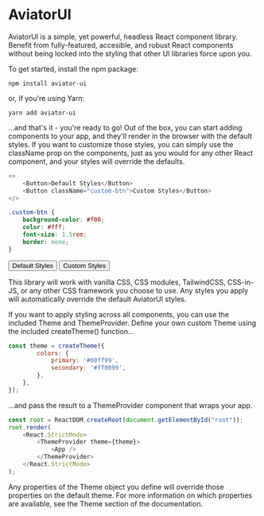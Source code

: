
<Meta title="Introduction" />

# AviatorUI

AviatorUI is a simple, yet powerful, headless React component library. Benefit
from fully-featured, accesible, and robust React components without being locked
into the styling that other UI libraries force upon you.

To get started, install the npm package:

```
npm install aviator-ui
```

or, if you're using Yarn:

```
yarn add aviator-ui
```

...and that's it - you're ready to go! Out of the box, you can start adding
components to your app, and they'll render in the browser with the default
styles. If you want to customize those styles, you can simply use the className
prop on the components, just as you would for any other React component, and
your styles will override the defaults.

```javascript
<>
    <Button>Default Styles</Button>
    <Button className="custom-btn">Custom Styles</Button>
</>
```
```css
.custom-btn {
    background-color: #f00;
    color: #fff;
    font-size: 1.5rem;
    border: none;
}
```

<div style={{display: "flex", gap: "2rem", alignItems: "center"}}><Button>Default Styles</Button>
<Button style={{backgroundColor: "#f00", color: "#FFF", fontSize: "1.5rem", border: "none"}}>Custom Styles</Button></div>

This library will work with vanilla CSS, CSS modules, TailwindCSS, CSS-in-JS, or
any other CSS framework you choose to use. Any styles you apply will
automatically override the default AviatorUI styles.

If you want to apply styling across all components, you can use the included
Theme and ThemeProvider. Define your own custom Theme using the included
createTheme() function...

```javascript
const theme = createTheme({
        colors: {
            primary: '#00ff99',
            secondary: '#ff0099',
        },
    },
});
```

...and pass the result to a ThemeProvider component that wraps your app.

```javascript
const root = ReactDOM.createRoot(document.getElementById("root"));
root.render(
	<React.StrictMode>
        <ThemeProvider theme={theme}>
		    <App />
        </ThemeProvider>
	</React.StrictMode>
);
```

Any properties of the Theme object you define will override those properties on
the default theme. For more information on which properties are available, see
the Theme section of the documentation.
